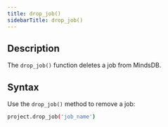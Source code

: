 ```yaml
---
title: drop_job()
sidebarTitle: drop_job()
---
```


## Description

The `drop_job()` function deletes a job from MindsDB.

## Syntax

Use the `drop_job()` method to remove a job:

```bash
project.drop_job('job_name')
```
